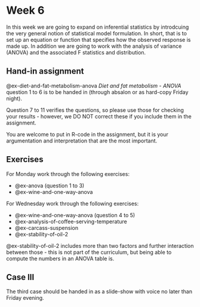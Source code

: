 # Week 6
In this week we are going to expand on inferential statistics by introdcuing the very general notion of statistical model formulation. In short, that is to set up an equation or function that specifies how the observed response is made up. In addition we are going to work with the analysis of variance (ANOVA) and the associated F statistics and distribution.

## Hand-in assignment
@ex-diet-and-fat-metabolism-anova *Diet and fat metabolism - ANOVA* question 1 to 6 is to be handed in (through absalon or as hard-copy Friday night). <!-- Original exercise 6.3 -->

Question 7 to 11 verifies the questions, so please use those for checking your results - however, we DO NOT correct these if you include them in the assignment.

You are welcome to put in R-code in the assignment, but it is your argumentation and interpretation that are the most important. 

## Exercises

For Monday work through the following exercises:

* @ex-anova (question 1 to 3)                   <!-- Original exercise 6.1 -->
* @ex-wine-and-one-way-anova                    <!-- Original exercise 6.2 -->

For Wednesday work through the following exercises:

* @ex-wine-and-one-way-anova (question 4 to 5)  <!-- Original exercise 6.1 -->
* @ex-analysis-of-coffee-serving-temperature    <!-- Original exercise 6.5 -->
* @ex-carcass-suspension                         <!-- Original exercise 6.6 -->
* @ex-stability-of-oil-2 <!-- Original exercise 6.7 -->

::: {.callout-important}
@ex-stability-of-oil-2 includes more than two factors and further interaction between those - this is not part of the curriculum, but being able to compute the numbers in an ANOVA table is.
:::

## Case III
The third case should be handed in as a slide-show with voice no later than Friday evening.

